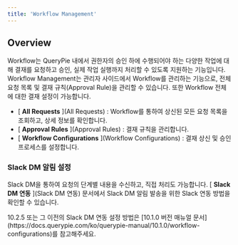 ```yaml
---
title: 'Workflow Management'
---
```



## Overview

Workflow는 QueryPie 내에서 권한자의 승인 하에 수행되어야 하는 다양한 작업에 대해 결재를 요청하고 승인, 실제 작업 실행까지 처리할 수 있도록 지원하는 기능입니다. Workflow Management는 관리자 사이드에서 Workflow를 관리하는 기능으로, 전체 요청 목록 및 결재 규칙(Approval Rule)을 관리할 수 있습니다. 또한 Workflow 전체에 대한 결재 설정이 가능합니다.


* [ **All Requests** ](All Requests) : Workflow를 통하여 상신된 모든 요청 목록을 조회하고, 상세 정보를 확인합니다.
* [ **Approval Rules** ](Approval Rules) : 결재 규칙을 관리합니다.
* [ **Workflow Configurations** ](Workflow Configurations) : 결재 상신 및 승인 프로세스를 설정합니다.


### Slack DM 알림 설정

Slack DM을 통하여 요청의 단계별 내용을 수신하고, 직접 처리도 가능합니다. [ **Slack DM 연동** ](Slack DM 연동) 문서에서 Slack DM 알림 발송을 위한 Slack 연동 방법을 확인할 수 있습니다.


<Callout type="info">
10.2.5 또는 그 이전의 Slack DM 연동 설정 방법은 [10.1.0 버전 매뉴얼 문서](https://docs.querypie.com/ko/querypie-manual/10.1.0/workflow-configurations)를 참고해주세요.
</Callout>
